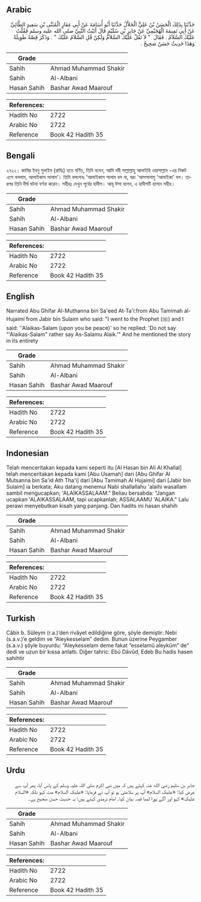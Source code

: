 ## Arabic


<div dir="rtl" lang="ar" style={{fontSize:'larger',backgroundColor:'#f8f9fa',padding:20}}>
حَدَّثَنَا بِذَلِكَ الْحَسَنُ بْنُ عَلِيٍّ الْخَلاَّلُ حَدَّثَنَا أَبُو أُسَامَةَ عَنْ أَبِي غِفَارٍ الْمُثَنَّى بْنِ سَعِيدٍ الطَّائِيِّ عَنْ أَبِي تَمِيمَةَ الْهُجَيْمِيِّ عَنْ جَابِرِ بْنِ سُلَيْمٍ قَالَ أَتَيْتُ النَّبِيَّ صلى الله عليه وسلم فَقُلْتُ عَلَيْكَ السَّلاَمُ ‏.‏ فَقَالَ ‏ "‏ لاَ تَقُلْ عَلَيْكَ السَّلاَمُ وَلَكِنْ قُلِ السَّلاَمُ عَلَيْكَ ‏"‏ ‏.‏ وَذَكَرَ قِصَّةً طَوِيلَةً وَهَذَا حَدِيثٌ حَسَنٌ صَحِيحٌ ‏.‏
</div>
<div style={{backgroundColor:'#f8f9fa',padding:20, marginBottom: 10}}><table> <thead> <tr> <th>Grade</th> <th></th> </tr> </thead> <tbody> <tr><td>Sahih</td><td>Ahmad Muhammad Shakir</td></tr><tr><td>Sahih</td><td>Al-Albani</td></tr><tr><td>Hasan Sahih</td><td>Bashar Awad Maarouf</td></tr></tbody></table><table> <thead> <tr> <th>References:</th> <th></th> </tr> </thead> <tbody><tr><td>Hadith No</td><td>2722</td></tr><tr><td>Arabic No</td><td>2722</td></tr><tr><td>Reference</td><td>Book 42 Hadith 35</td></tr></tbody></table></div>

## Bengali


<div dir="ltr" lang="bn" style={{fontSize:'larger',backgroundColor:'#f8f9fa',padding:20}}>
২৭২২। জাবির ইবনু সুলাইম (রাযিঃ) হতে বর্ণিত, তিনি বলেন, আমি নবী সাল্লাল্লাহু আলাইহি ওয়াসাল্লাম -এর নিকট এসে বললাম, আলাইকাস সালাম’। তিনি বললেনঃ 'আলাইকাস সালাম বল না, বরং 'আসসালামু 'আলাইকা' বল। তারপর তিনি দীর্ঘ ঘটনা বর্ণনা করেন। সহীহঃ দেখুন পূর্বের হাদীস। আবূ ঈসা বলেন, এ হাদীসটি হাসান সহীহ।
</div>
<div style={{backgroundColor:'#f8f9fa',padding:20, marginBottom: 10}}><table> <thead> <tr> <th>Grade</th> <th></th> </tr> </thead> <tbody> <tr><td>Sahih</td><td>Ahmad Muhammad Shakir</td></tr><tr><td>Sahih</td><td>Al-Albani</td></tr><tr><td>Hasan Sahih</td><td>Bashar Awad Maarouf</td></tr></tbody></table><table> <thead> <tr> <th>References:</th> <th></th> </tr> </thead> <tbody><tr><td>Hadith No</td><td>2722</td></tr><tr><td>Arabic No</td><td>2722</td></tr><tr><td>Reference</td><td>Book 42 Hadith 35</td></tr></tbody></table></div>

## English


<div dir="ltr" lang="en" style={{fontSize:'larger',backgroundColor:'#f8f9fa',padding:20}}>
Narrated Abu Ghifar Al-Muthanna bin Sa'eed At-Ta'i:from Abu Tamimah al-Hujaimi from Jabir bin Sulaim who said: "I went to the Prophet (ﷺ) and I said: ''Alaikas-Salam (upon you be peace)' so he replied: 'Do not say "'Alaikas-Salam" rather say As-Salamu Alaik.'" And he mentioned the story in its entirety
</div>
<div style={{backgroundColor:'#f8f9fa',padding:20, marginBottom: 10}}><table> <thead> <tr> <th>Grade</th> <th></th> </tr> </thead> <tbody> <tr><td>Sahih</td><td>Ahmad Muhammad Shakir</td></tr><tr><td>Sahih</td><td>Al-Albani</td></tr><tr><td>Hasan Sahih</td><td>Bashar Awad Maarouf</td></tr></tbody></table><table> <thead> <tr> <th>References:</th> <th></th> </tr> </thead> <tbody><tr><td>Hadith No</td><td>2722</td></tr><tr><td>Arabic No</td><td>2722</td></tr><tr><td>Reference</td><td>Book 42 Hadith 35</td></tr></tbody></table></div>

## Indonesian


<div dir="ltr" lang="id" style={{fontSize:'larger',backgroundColor:'#f8f9fa',padding:20}}>
Telah menceritakan kepada kami seperti itu [Al Hasan bin Ali Al Khallal] telah menceritakan kepada kami [Abu Usamah] dari [Abu Ghifar Al Mutsanna bin Sa'id Ath Tha'i] dari [Abu Tamimah Al Hujaimi] dari [Jabir bin Sulaim] ia berkata; Aku datang menemui Nabi shallallahu 'alaihi wasallam sambil mengucapkan; 'ALAIKASSALAAM." Beliau bersabda: "Jangan ucapkan 'ALAIKASSALAAM, tapi ucapkanlah; ASSALAAMU 'ALAIKA." Lalu perawi menyebutkan kisah yang panjang. Dan hadits ini hasan shahih
</div>
<div style={{backgroundColor:'#f8f9fa',padding:20, marginBottom: 10}}><table> <thead> <tr> <th>Grade</th> <th></th> </tr> </thead> <tbody> <tr><td>Sahih</td><td>Ahmad Muhammad Shakir</td></tr><tr><td>Sahih</td><td>Al-Albani</td></tr><tr><td>Hasan Sahih</td><td>Bashar Awad Maarouf</td></tr></tbody></table><table> <thead> <tr> <th>References:</th> <th></th> </tr> </thead> <tbody><tr><td>Hadith No</td><td>2722</td></tr><tr><td>Arabic No</td><td>2722</td></tr><tr><td>Reference</td><td>Book 42 Hadith 35</td></tr></tbody></table></div>

## Turkish


<div dir="ltr" lang="tr" style={{fontSize:'larger',backgroundColor:'#f8f9fa',padding:20}}>
Câbir b. Süleym (r.a.)’den rivâyet edildiğine göre, şöyle demiştir: Nebi (s.a.v.)’e geldim ve “Aleykesselam” dedim. Bunun üzerine Peygamber (s.a.v.) şöyle buyurdu: “Aleykesselam deme fakat “esselamü aleyküm” de” dedi ve uzun bir kıssa anlattı. Diğer tahric: Ebû Dâvûd, Edeb Bu hadis hasen sahihtir
</div>
<div style={{backgroundColor:'#f8f9fa',padding:20, marginBottom: 10}}><table> <thead> <tr> <th>Grade</th> <th></th> </tr> </thead> <tbody> <tr><td>Sahih</td><td>Ahmad Muhammad Shakir</td></tr><tr><td>Sahih</td><td>Al-Albani</td></tr><tr><td>Hasan Sahih</td><td>Bashar Awad Maarouf</td></tr></tbody></table><table> <thead> <tr> <th>References:</th> <th></th> </tr> </thead> <tbody><tr><td>Hadith No</td><td>2722</td></tr><tr><td>Arabic No</td><td>2722</td></tr><tr><td>Reference</td><td>Book 42 Hadith 35</td></tr></tbody></table></div>

## Urdu


<div dir="rtl" lang="ur" style={{fontSize:'larger',backgroundColor:'#f8f9fa',padding:20}}>
جابر بن سلیم رضی الله عنہ کہتے ہیں کہ میں نبی اکرم صلی اللہ علیہ وسلم کے پاس آیا، پھر آپ سے عرض کیا: «علیک السلام» آپ پر سلامتی ہو تو آپ نے فرمایا: «علیک السلام» مت کہو بلکہ «السلام علیک» کہو اور آگے پورا لمبا قصہ بیان کیا۔ امام ترمذی کہتے ہیں: یہ حدیث حسن صحیح ہے۔
</div>
<div style={{backgroundColor:'#f8f9fa',padding:20, marginBottom: 10}}><table> <thead> <tr> <th>Grade</th> <th></th> </tr> </thead> <tbody> <tr><td>Sahih</td><td>Ahmad Muhammad Shakir</td></tr><tr><td>Sahih</td><td>Al-Albani</td></tr><tr><td>Hasan Sahih</td><td>Bashar Awad Maarouf</td></tr></tbody></table><table> <thead> <tr> <th>References:</th> <th></th> </tr> </thead> <tbody><tr><td>Hadith No</td><td>2722</td></tr><tr><td>Arabic No</td><td>2722</td></tr><tr><td>Reference</td><td>Book 42 Hadith 35</td></tr></tbody></table></div>